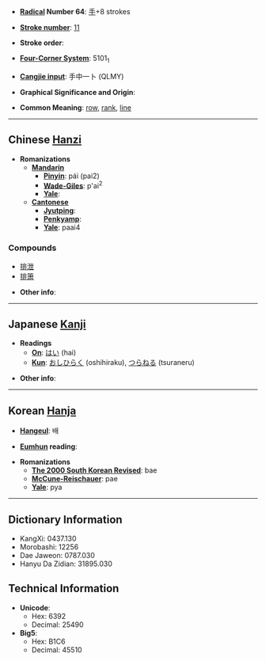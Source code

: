 * '''[[Wiktionary:Chinese radical index| Radical]] Number 64''': [[Wiktionary:Chinese radical index 手|手]]+8 strokes

* '''[[Wiktionary:Chinese total strokes index|Stroke number]]''': [[Wiktionary:Chinese total strokes index 11|11]]

* '''Stroke order''': 

* '''[[Wiktionary:Chinese four corner index|Four-Corner System]]''': 5101<sub>1</sub>

* '''[[Wiktionary:Chinese Cangjie index|Cangjie input]]''': 手中一卜 (QLMY)

* '''Graphical Significance and Origin''': 

* '''Common Meaning''': [[row]], [[rank]], [[line]]

----

== Chinese [[Hanzi]] ==

* '''Romanizations'''
** '''[[Mandarin]]'''
*** '''[[Pinyin]]''': pái (pai2)
*** '''[[Wade-Giles]]''': p'ai<sup>2</sup>
*** '''[[Yale]]''': 
** '''[[Cantonese]]'''
*** '''[[Jyutping]]''':
*** '''[[Penkyamp]]''': 
*** '''[[Yale]]''': paai4

===Compounds===
*[[排泄]]
*[[排箫]]

* '''Other info''': 

----

== Japanese [[Kanji]] ==

* '''Readings'''
** '''[[On]]''': [[はい]] (hai)
** '''[[Kun]]''': [[おしひらく]] (oshihiraku), [[つらねる]] (tsuraneru)

* '''Other info''':  

----

== Korean [[Hanja]] ==

* '''[[Hangeul]]''': 배

* '''[[Eumhun]] reading''': 

* '''Romanizations'''
** '''[[The 2000 South Korean Revised Romanization|The 2000 South Korean Revised]]''': bae
** '''[[McCune-Reischauer]]''': pae
** '''[[Yale]]''': pya

----

== Dictionary Information ==

* KangXi: 0437.130
* Morobashi: 12256
* Dae Jaweon: 0787.030
* Hanyu Da Zidian: 31895.030

== Technical Information ==

* '''Unicode''':
** Hex: 6392
** Decimal: 25490
* '''Big5''':
** Hex: B1C6
** Decimal: 45510